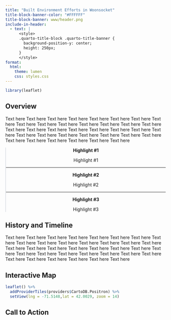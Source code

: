 ```yaml
---
title: "Built Environment Efforts in Woonsocket"
title-block-banner-color: "#FFFFFF"
title-block-banner: www/header.png
include-in-header:
  - text: |
      <style>
      .quarto-title-block .quarto-title-banner {
        background-position-y: center;
        height: 250px;
      }
      </style>
format: 
  html:
    theme: lumen
    css: styles.css
---
```


```r
library(leaflet)
```


::: grid

::: g-col-12
# Overview
:::

::: g-col-8
Text here Text here Text here Text here Text here Text here Text here Text here Text here Text here Text here Text here Text here Text here Text here Text here Text here Text here Text here Text here Text here Text here Text here Text here Text here Text here Text here Text here Text here Text here Text here Text here Text here Text here Text here Text here 
:::

::: g-col-4
:::: {style="text-align: center;"}
:::{.callout-note style="border-left: solid 2px #dee2e6 !important;" appearance="minimal" icon="false"}
**Highlight #1**

Highlight #1

-------------------------------------------

**Highlight #2**

Highlight #2

-------------------------------------------

**Highlight #3**

Highlight #3
:::
::::
:::

::: g-col-12

# History and Timeline

Text here Text here Text here Text here Text here Text here Text here Text here Text here Text here Text here Text here Text here Text here Text here Text here Text here Text here Text here Text here Text here Text here Text here Text here Text here Text here Text here Text here Text here Text here Text here Text here Text here Text here Text here Text here 

:::

::: g-col-12

# Interactive Map

```r
leaflet() %>%
  addProviderTiles(providers$CartoDB.Positron) %>%
  setView(lng = -71.5148,lat = 42.0029, zoom = 14)
```


:::

::: g-col-12

# Call to Action

:::

:::